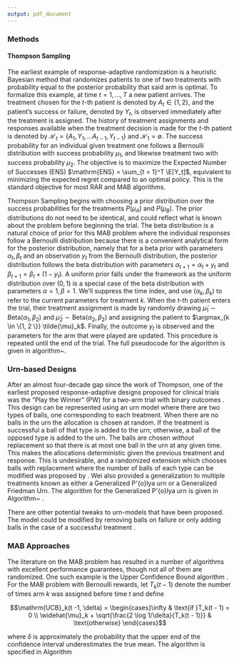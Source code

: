 ```yaml
---
output: pdf_document
---
```


### Methods

#### Thompson Sampling

The earliest example of response-adaptive randomization is a heuristic Bayesian method that randomizes patients to one of two treatments with probability equal to the posterior probability that said arm is optimal. To formalize this example, at time $t = 1, \ldots, T$ a new patient arrives. The treatment chosen for the $t$-th patient is denoted by $A_t \in \{1, 2\}$, and  the patient's success or failure, denoted by $Y_t$, is observed immediately after the treatment is assigned. The history of treatment assignments and responses available when the treatment decision is made for the $t$-th patient is denoted by $\mathcal{H}_t = \{A_1, Y_1, \ldots A_{t-1}, Y_{t-1}\}$ and $\mathcal{H}_1 = \emptyset$. The success probability for an individual given treatment one follows a Bernoulli distribution with success probability $\mu_1$, and likewise treatment two with success probability $\mu_2$. The objective is to maximize the Expected Number of Successes (ENS) $\mathrm{ENS} = \sum_{t = 1}^T \E[Y_t]$, equivalent to minimizing the expected regret compared to an optimal policy. This is the standard objective for most RAR and MAB algorithms.

Thompson Sampling begins with choosing a prior distribution over the success probabilities for the treatments $P(\mu_A)$ and $P(\mu_B)$. The prior distributions do not need to be identical, and could reflect what is known about the problem before beginning the trial. The beta distribution is a natural choice of prior for this MAB problem where the individual responses follow a Bernoulli distribution because there is a convenient analytical form for the posterior distribution, namely that for a beta prior with parameters $\alpha_t, \beta_t$ and an observation $y_t$ from the Bernoulli distribution, the posterior distribution follows the beta distribution with parameters $\alpha_{t + 1} = \alpha_t + y_t$ and $\beta_{t + 1} = \beta_t + (1 - y_t)$. A uniform prior falls under the framework as the uniform distribution over $(0,1)$ is a special case of the beta distribution with parameters $\alpha = 1, \beta = 1$. We'll suppress the time index, and use $(\alpha_k, \beta_k)$ to refer to the current parameters for treatment $k$. When the $t$-th patient enters the trial, their treatment assignment is made by randomly drawing $\tilde{\mu}_1 \sim \text{Beta}(\alpha_1, \beta_2)$ and $\tilde{\mu}_2 \sim \text{Beta}(\alpha_2, \beta_2)$ and assigning the patient to $\argmax_{k \in \{1, 2 \}} \tilde{\mu}_k$. Finally, the outcome $y_t$ is observed and the parameters for the arm that were played are updated. This procedure is repeated until the end of the trial. The full pseudocode for the algorithm is given in algorithm~\ref{alg:BernTS}.

\begin{algorithm}
\SetAlgoVlined
\KwIn{Prior parameters $\bm{\alpha} = (\alpha_{1}, \ldots, \alpha_K)$, \,$\bm{\beta} = (\beta_{1}, \ldots, \beta_K)$}

 \For{Patients $t = 1, \ldots, n$}{
\For{Treatments $k = 1, \ldots, K$}{
Sample $\tilde{\mu}_k \sim \text{Beta}(\alpha_k, \beta_k)$
}
 Assign treatment $a_t = \max_{k \in [K]} \tilde{\mu}_k$
 
 Observe outcome $y_t$
 
 For the assigned treatment $k$, update $(\alpha_k, \beta_k) \leftarrow (\alpha_k + y_t, \beta_k + (1 - y_t))$
}
 \caption{Beta-bernoulli Thompson Sampling}  \label{alg:BernTS}
\end{algorithm}

### Urn-based Designs

After an almost four-decade gap since the work of Thompson, one of the earliest proposed response-adaptive designs proposed for clinical trials was the "Play the Winner" (PW) for a two-arm trial with binary outcomes \citep{zelen1969play}. This design can be represented using an urn model where there are two types of balls, one corresponding to each treatment. When there are no balls in the urn the allocation is chosen at random. If the treatment is successful a ball of that type is added to the urn; otherwise, a ball of the opposed type is added to the urn. The balls are chosen *without* replacement so that there is at most one ball in the urn at any given time. This makes the allocations deterministic given the previous treatment and response. This is undesirable, and a randomized extension which chooses balls *with* replacement where the number of balls of each type can be modified was proposed by \cite{wei1978randomized}. Wei also provided a generalization to multiple treatments known as either a Generalized P\'{o}lya urn or a Generalized Friedman Urn. The algorithm for the Generalized P\'{o}lya urn is given in Algorithm~\ref{alg:LitUrn} \cite{eggenberger1923statistik, wei1979generalized}.


\begin{algorithm}[H]
\SetAlgoVlined
\KwIn{$T$ Samples, $K$ Arms, $b$ initial balls, $\alpha$ success param, $\beta$ failure param}
Add $b$ balls of each type $k = 1, \ldots, K$ to the urn

 \For{$t = 1, \ldots, T$}{
  Draw a ball from the urn and assign the treatment corresponding to the ball type $k$
  
  Observe response $y_t$
  
  \eIf{$y_t = 1$}{
 Add $\alpha$ balls of type $k$
 }{Add $\beta$ balls of each $j \neq k \in [K]$ type}
 }
 \caption{Generalized P\'{o}lya Urn for Binary Outcomes}
\label{alg:LitUrn}
\end{algorithm}

There are other potential tweaks to urn-models that have been proposed. The model could be modified by removing balls on failure or only adding balls in the case of a successful treatment \citep{smythe1996central, durham1990randomized}. 


### MAB Approaches 

The literature on the MAB problem has resulted in a number of algorithms with excellent performance guarantees, though not all of them are randomized. One such example is the Upper Confidence Bound algorithm \cite{lattimore2020bandit}
. For the MAB problem with Bernoulli rewards, let $T_k(t -1)$ denote the number of times arm $k$ was assigned before time $t$ and define

$$\mathrm{UCB}_k(t -1, \delta) = \begin{cases}\infty & \text{if }T_k(t - 1) = 0 \\ \widehat{\mu}_k + \sqrt{\frac{2 \log 1/\delta}{T_k(t - 1)}} & \text{otherwise} \end{cases}$$
    
where $\delta$ is approximately the probability that the upper end of the confidence interval underestimates the true mean. The algorithm is specified in Algorithm \ref{alg:UCBBern}
    
\begin{algorithm}[H]
\SetAlgoVlined
\KwIn{Sample size N, arm set [K], desired upper bound $\delta$}

 \For{$t = 1, \ldots, N$}{
 $A_t = \argmax_k \mathrm{UCB}_k(t -1, \delta)$
 
 Observe $Y_t$ and update confidence bounds
}

 \caption{Upper Confidence Bound for MABs}
 \label{alg:UCBBern}
\end{algorithm}    